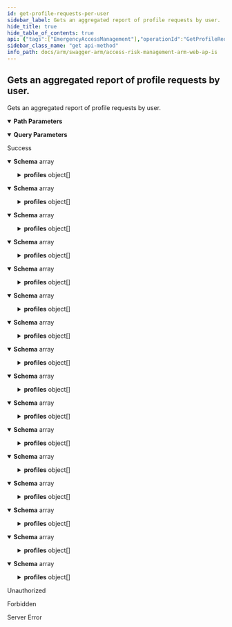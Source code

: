```yaml
---
id: get-profile-requests-per-user
sidebar_label: Gets an aggregated report of profile requests by user.
hide_title: true
hide_table_of_contents: true
api: {"tags":["EmergencyAccessManagement"],"operationId":"GetProfileRequestsPerUser","parameters":[{"name":"erpSystemId","in":"path","required":true,"schema":{"type":"integer","format":"int32","minimum":1,"maximum":2147483647}},{"name":"numOfMonths","in":"query","required":false,"schema":{"type":"integer","format":"int32","minimum":1,"maximum":12,"default":12}}],"responses":{"200":{"description":"Success","content":{"application/json;odata.metadata=minimal;odata.streaming=true":{"schema":{"uniqueItems":false,"type":"array","items":{"description":"Represents the number of requests per profile per user.","type":"object","properties":{"username":{"description":"The user's username.","type":"string"},"profiles":{"description":"A collection of profiles with request counts.","uniqueItems":false,"type":"array","items":{"description":"Represents a profile and its request count.","type":"object","properties":{"profileId":{"format":"uuid","description":"The id of the profile.","type":"string"},"profileName":{"description":"The name of the profile.","type":"string"},"requests":{"format":"int32","description":"The request count.","type":"integer"}}}}}}}},"application/json;odata.metadata=minimal;odata.streaming=false":{"schema":{"uniqueItems":false,"type":"array","items":{"description":"Represents the number of requests per profile per user.","type":"object","properties":{"username":{"description":"The user's username.","type":"string"},"profiles":{"description":"A collection of profiles with request counts.","uniqueItems":false,"type":"array","items":{"description":"Represents a profile and its request count.","type":"object","properties":{"profileId":{"format":"uuid","description":"The id of the profile.","type":"string"},"profileName":{"description":"The name of the profile.","type":"string"},"requests":{"format":"int32","description":"The request count.","type":"integer"}}}}}}}},"application/json;odata.metadata=minimal":{"schema":{"uniqueItems":false,"type":"array","items":{"description":"Represents the number of requests per profile per user.","type":"object","properties":{"username":{"description":"The user's username.","type":"string"},"profiles":{"description":"A collection of profiles with request counts.","uniqueItems":false,"type":"array","items":{"description":"Represents a profile and its request count.","type":"object","properties":{"profileId":{"format":"uuid","description":"The id of the profile.","type":"string"},"profileName":{"description":"The name of the profile.","type":"string"},"requests":{"format":"int32","description":"The request count.","type":"integer"}}}}}}}},"application/json;odata.metadata=full;odata.streaming=true":{"schema":{"uniqueItems":false,"type":"array","items":{"description":"Represents the number of requests per profile per user.","type":"object","properties":{"username":{"description":"The user's username.","type":"string"},"profiles":{"description":"A collection of profiles with request counts.","uniqueItems":false,"type":"array","items":{"description":"Represents a profile and its request count.","type":"object","properties":{"profileId":{"format":"uuid","description":"The id of the profile.","type":"string"},"profileName":{"description":"The name of the profile.","type":"string"},"requests":{"format":"int32","description":"The request count.","type":"integer"}}}}}}}},"application/json;odata.metadata=full;odata.streaming=false":{"schema":{"uniqueItems":false,"type":"array","items":{"description":"Represents the number of requests per profile per user.","type":"object","properties":{"username":{"description":"The user's username.","type":"string"},"profiles":{"description":"A collection of profiles with request counts.","uniqueItems":false,"type":"array","items":{"description":"Represents a profile and its request count.","type":"object","properties":{"profileId":{"format":"uuid","description":"The id of the profile.","type":"string"},"profileName":{"description":"The name of the profile.","type":"string"},"requests":{"format":"int32","description":"The request count.","type":"integer"}}}}}}}},"application/json;odata.metadata=full":{"schema":{"uniqueItems":false,"type":"array","items":{"description":"Represents the number of requests per profile per user.","type":"object","properties":{"username":{"description":"The user's username.","type":"string"},"profiles":{"description":"A collection of profiles with request counts.","uniqueItems":false,"type":"array","items":{"description":"Represents a profile and its request count.","type":"object","properties":{"profileId":{"format":"uuid","description":"The id of the profile.","type":"string"},"profileName":{"description":"The name of the profile.","type":"string"},"requests":{"format":"int32","description":"The request count.","type":"integer"}}}}}}}},"application/json;odata.metadata=none;odata.streaming=true":{"schema":{"uniqueItems":false,"type":"array","items":{"description":"Represents the number of requests per profile per user.","type":"object","properties":{"username":{"description":"The user's username.","type":"string"},"profiles":{"description":"A collection of profiles with request counts.","uniqueItems":false,"type":"array","items":{"description":"Represents a profile and its request count.","type":"object","properties":{"profileId":{"format":"uuid","description":"The id of the profile.","type":"string"},"profileName":{"description":"The name of the profile.","type":"string"},"requests":{"format":"int32","description":"The request count.","type":"integer"}}}}}}}},"application/json;odata.metadata=none;odata.streaming=false":{"schema":{"uniqueItems":false,"type":"array","items":{"description":"Represents the number of requests per profile per user.","type":"object","properties":{"username":{"description":"The user's username.","type":"string"},"profiles":{"description":"A collection of profiles with request counts.","uniqueItems":false,"type":"array","items":{"description":"Represents a profile and its request count.","type":"object","properties":{"profileId":{"format":"uuid","description":"The id of the profile.","type":"string"},"profileName":{"description":"The name of the profile.","type":"string"},"requests":{"format":"int32","description":"The request count.","type":"integer"}}}}}}}},"application/json;odata.metadata=none":{"schema":{"uniqueItems":false,"type":"array","items":{"description":"Represents the number of requests per profile per user.","type":"object","properties":{"username":{"description":"The user's username.","type":"string"},"profiles":{"description":"A collection of profiles with request counts.","uniqueItems":false,"type":"array","items":{"description":"Represents a profile and its request count.","type":"object","properties":{"profileId":{"format":"uuid","description":"The id of the profile.","type":"string"},"profileName":{"description":"The name of the profile.","type":"string"},"requests":{"format":"int32","description":"The request count.","type":"integer"}}}}}}}},"application/json;odata.streaming=true":{"schema":{"uniqueItems":false,"type":"array","items":{"description":"Represents the number of requests per profile per user.","type":"object","properties":{"username":{"description":"The user's username.","type":"string"},"profiles":{"description":"A collection of profiles with request counts.","uniqueItems":false,"type":"array","items":{"description":"Represents a profile and its request count.","type":"object","properties":{"profileId":{"format":"uuid","description":"The id of the profile.","type":"string"},"profileName":{"description":"The name of the profile.","type":"string"},"requests":{"format":"int32","description":"The request count.","type":"integer"}}}}}}}},"application/json;odata.streaming=false":{"schema":{"uniqueItems":false,"type":"array","items":{"description":"Represents the number of requests per profile per user.","type":"object","properties":{"username":{"description":"The user's username.","type":"string"},"profiles":{"description":"A collection of profiles with request counts.","uniqueItems":false,"type":"array","items":{"description":"Represents a profile and its request count.","type":"object","properties":{"profileId":{"format":"uuid","description":"The id of the profile.","type":"string"},"profileName":{"description":"The name of the profile.","type":"string"},"requests":{"format":"int32","description":"The request count.","type":"integer"}}}}}}}},"application/json":{"schema":{"uniqueItems":false,"type":"array","items":{"description":"Represents the number of requests per profile per user.","type":"object","properties":{"username":{"description":"The user's username.","type":"string"},"profiles":{"description":"A collection of profiles with request counts.","uniqueItems":false,"type":"array","items":{"description":"Represents a profile and its request count.","type":"object","properties":{"profileId":{"format":"uuid","description":"The id of the profile.","type":"string"},"profileName":{"description":"The name of the profile.","type":"string"},"requests":{"format":"int32","description":"The request count.","type":"integer"}}}}}}}},"application/xml":{"schema":{"uniqueItems":false,"type":"array","items":{"description":"Represents the number of requests per profile per user.","type":"object","properties":{"username":{"description":"The user's username.","type":"string"},"profiles":{"description":"A collection of profiles with request counts.","uniqueItems":false,"type":"array","items":{"description":"Represents a profile and its request count.","type":"object","properties":{"profileId":{"format":"uuid","description":"The id of the profile.","type":"string"},"profileName":{"description":"The name of the profile.","type":"string"},"requests":{"format":"int32","description":"The request count.","type":"integer"}}}}}}}},"application/prs.odatatestxx-odata":{"schema":{"uniqueItems":false,"type":"array","items":{"description":"Represents the number of requests per profile per user.","type":"object","properties":{"username":{"description":"The user's username.","type":"string"},"profiles":{"description":"A collection of profiles with request counts.","uniqueItems":false,"type":"array","items":{"description":"Represents a profile and its request count.","type":"object","properties":{"profileId":{"format":"uuid","description":"The id of the profile.","type":"string"},"profileName":{"description":"The name of the profile.","type":"string"},"requests":{"format":"int32","description":"The request count.","type":"integer"}}}}}}}},"text/plain":{"schema":{"uniqueItems":false,"type":"array","items":{"description":"Represents the number of requests per profile per user.","type":"object","properties":{"username":{"description":"The user's username.","type":"string"},"profiles":{"description":"A collection of profiles with request counts.","uniqueItems":false,"type":"array","items":{"description":"Represents a profile and its request count.","type":"object","properties":{"profileId":{"format":"uuid","description":"The id of the profile.","type":"string"},"profileName":{"description":"The name of the profile.","type":"string"},"requests":{"format":"int32","description":"The request count.","type":"integer"}}}}}}}},"text/json":{"schema":{"uniqueItems":false,"type":"array","items":{"description":"Represents the number of requests per profile per user.","type":"object","properties":{"username":{"description":"The user's username.","type":"string"},"profiles":{"description":"A collection of profiles with request counts.","uniqueItems":false,"type":"array","items":{"description":"Represents a profile and its request count.","type":"object","properties":{"profileId":{"format":"uuid","description":"The id of the profile.","type":"string"},"profileName":{"description":"The name of the profile.","type":"string"},"requests":{"format":"int32","description":"The request count.","type":"integer"}}}}}}}}}},"401":{"description":"Unauthorized"},"403":{"description":"Forbidden"},"500":{"description":"Server Error"}},"description":"Gets an aggregated report of profile requests by user.","method":"get","path":"/api/eam/history/{erpSystemId}/profileRequestsByUser","info":{"version":"v1","title":"Access Risk Management ARM Web APIs"},"postman":{"name":"Gets an aggregated report of profile requests by user.","description":{"type":"text/plain"},"url":{"path":["api","eam","history",":erpSystemId","profileRequestsByUser"],"host":["{{baseUrl}}"],"query":[{"disabled":false,"key":"numOfMonths","value":""}],"variable":[{"disabled":false,"description":{"content":"(Required) ","type":"text/plain"},"type":"any","value":"","key":"erpSystemId"}]},"header":[{"key":"Accept","value":"application/json;odata.metadata=minimal;odata.streaming=true"}],"method":"GET"}}
sidebar_class_name: "get api-method"
info_path: docs/arm/swagger-arm/access-risk-management-arm-web-ap-is
---
```



## Gets an aggregated report of profile requests by user.



Gets an aggregated report of profile requests by user.

<details style={{"marginBottom":"1rem"}} data-collapsed={false} open={true}><summary style={{}}><strong>Path Parameters</strong></summary><div><ul><ParamsItem className={"paramsItem"} param={{"name":"erpSystemId","in":"path","required":true,"schema":{"type":"integer","format":"int32","minimum":1,"maximum":2147483647}}}></ParamsItem></ul></div></details><details style={{"marginBottom":"1rem"}} data-collapsed={false} open={true}><summary style={{}}><strong>Query Parameters</strong></summary><div><ul><ParamsItem className={"paramsItem"} param={{"name":"numOfMonths","in":"query","required":false,"schema":{"type":"integer","format":"int32","minimum":1,"maximum":12,"default":12}}}></ParamsItem></ul></div></details><div><ApiTabs><TabItem label={"200"} value={"200"}><div>

Success

</div><div><MimeTabs groupId={"mime-type"}><TabItem label={"application/json;odata.metadata=minimal;odata.streaming=true"} value={"application/json;odata.metadata=minimal;odata.streaming=true"}><SchemaTabs groupId={"schema-tabs"}><TabItem label={"Schema"} value={"Schema"}><details style={{}} data-collapsed={false} open={true}><summary style={{"textAlign":"left"}}><strong>Schema</strong><span style={{"opacity":"0.6"}}> array</span></summary><div style={{"textAlign":"left","marginLeft":"1rem"}}></div><ul style={{"marginLeft":"1rem"}}><SchemaItem collapsible={false} name={"username"} required={false} schemaDescription={"The user's username."} schemaName={"string"} qualifierMessage={undefined} defaultValue={undefined}></SchemaItem><SchemaItem collapsible={true} className={"schemaItem"}><details style={{}}><summary style={{}}><strong>profiles</strong><span style={{"opacity":"0.6"}}> object[]</span></summary><div style={{"marginLeft":"1rem"}}><div style={{"marginTop":".5rem","marginBottom":".5rem"}}>

A collection of profiles with request counts.

</div><SchemaItem collapsible={false} name={"profileId"} required={false} schemaDescription={"The id of the profile."} schemaName={"uuid"} qualifierMessage={undefined} defaultValue={undefined}></SchemaItem><SchemaItem collapsible={false} name={"profileName"} required={false} schemaDescription={"The name of the profile."} schemaName={"string"} qualifierMessage={undefined} defaultValue={undefined}></SchemaItem><SchemaItem collapsible={false} name={"requests"} required={false} schemaDescription={"The request count."} schemaName={"int32"} qualifierMessage={undefined} defaultValue={undefined}></SchemaItem></div></details></SchemaItem></ul></details></TabItem></SchemaTabs></TabItem><TabItem label={"application/json;odata.metadata=minimal;odata.streaming=false"} value={"application/json;odata.metadata=minimal;odata.streaming=false"}><SchemaTabs groupId={"schema-tabs"}><TabItem label={"Schema"} value={"Schema"}><details style={{}} data-collapsed={false} open={true}><summary style={{"textAlign":"left"}}><strong>Schema</strong><span style={{"opacity":"0.6"}}> array</span></summary><div style={{"textAlign":"left","marginLeft":"1rem"}}></div><ul style={{"marginLeft":"1rem"}}><SchemaItem collapsible={false} name={"username"} required={false} schemaDescription={"The user's username."} schemaName={"string"} qualifierMessage={undefined} defaultValue={undefined}></SchemaItem><SchemaItem collapsible={true} className={"schemaItem"}><details style={{}}><summary style={{}}><strong>profiles</strong><span style={{"opacity":"0.6"}}> object[]</span></summary><div style={{"marginLeft":"1rem"}}><div style={{"marginTop":".5rem","marginBottom":".5rem"}}>

A collection of profiles with request counts.

</div><SchemaItem collapsible={false} name={"profileId"} required={false} schemaDescription={"The id of the profile."} schemaName={"uuid"} qualifierMessage={undefined} defaultValue={undefined}></SchemaItem><SchemaItem collapsible={false} name={"profileName"} required={false} schemaDescription={"The name of the profile."} schemaName={"string"} qualifierMessage={undefined} defaultValue={undefined}></SchemaItem><SchemaItem collapsible={false} name={"requests"} required={false} schemaDescription={"The request count."} schemaName={"int32"} qualifierMessage={undefined} defaultValue={undefined}></SchemaItem></div></details></SchemaItem></ul></details></TabItem></SchemaTabs></TabItem><TabItem label={"application/json;odata.metadata=minimal"} value={"application/json;odata.metadata=minimal"}><SchemaTabs groupId={"schema-tabs"}><TabItem label={"Schema"} value={"Schema"}><details style={{}} data-collapsed={false} open={true}><summary style={{"textAlign":"left"}}><strong>Schema</strong><span style={{"opacity":"0.6"}}> array</span></summary><div style={{"textAlign":"left","marginLeft":"1rem"}}></div><ul style={{"marginLeft":"1rem"}}><SchemaItem collapsible={false} name={"username"} required={false} schemaDescription={"The user's username."} schemaName={"string"} qualifierMessage={undefined} defaultValue={undefined}></SchemaItem><SchemaItem collapsible={true} className={"schemaItem"}><details style={{}}><summary style={{}}><strong>profiles</strong><span style={{"opacity":"0.6"}}> object[]</span></summary><div style={{"marginLeft":"1rem"}}><div style={{"marginTop":".5rem","marginBottom":".5rem"}}>

A collection of profiles with request counts.

</div><SchemaItem collapsible={false} name={"profileId"} required={false} schemaDescription={"The id of the profile."} schemaName={"uuid"} qualifierMessage={undefined} defaultValue={undefined}></SchemaItem><SchemaItem collapsible={false} name={"profileName"} required={false} schemaDescription={"The name of the profile."} schemaName={"string"} qualifierMessage={undefined} defaultValue={undefined}></SchemaItem><SchemaItem collapsible={false} name={"requests"} required={false} schemaDescription={"The request count."} schemaName={"int32"} qualifierMessage={undefined} defaultValue={undefined}></SchemaItem></div></details></SchemaItem></ul></details></TabItem></SchemaTabs></TabItem><TabItem label={"application/json;odata.metadata=full;odata.streaming=true"} value={"application/json;odata.metadata=full;odata.streaming=true"}><SchemaTabs groupId={"schema-tabs"}><TabItem label={"Schema"} value={"Schema"}><details style={{}} data-collapsed={false} open={true}><summary style={{"textAlign":"left"}}><strong>Schema</strong><span style={{"opacity":"0.6"}}> array</span></summary><div style={{"textAlign":"left","marginLeft":"1rem"}}></div><ul style={{"marginLeft":"1rem"}}><SchemaItem collapsible={false} name={"username"} required={false} schemaDescription={"The user's username."} schemaName={"string"} qualifierMessage={undefined} defaultValue={undefined}></SchemaItem><SchemaItem collapsible={true} className={"schemaItem"}><details style={{}}><summary style={{}}><strong>profiles</strong><span style={{"opacity":"0.6"}}> object[]</span></summary><div style={{"marginLeft":"1rem"}}><div style={{"marginTop":".5rem","marginBottom":".5rem"}}>

A collection of profiles with request counts.

</div><SchemaItem collapsible={false} name={"profileId"} required={false} schemaDescription={"The id of the profile."} schemaName={"uuid"} qualifierMessage={undefined} defaultValue={undefined}></SchemaItem><SchemaItem collapsible={false} name={"profileName"} required={false} schemaDescription={"The name of the profile."} schemaName={"string"} qualifierMessage={undefined} defaultValue={undefined}></SchemaItem><SchemaItem collapsible={false} name={"requests"} required={false} schemaDescription={"The request count."} schemaName={"int32"} qualifierMessage={undefined} defaultValue={undefined}></SchemaItem></div></details></SchemaItem></ul></details></TabItem></SchemaTabs></TabItem><TabItem label={"application/json;odata.metadata=full;odata.streaming=false"} value={"application/json;odata.metadata=full;odata.streaming=false"}><SchemaTabs groupId={"schema-tabs"}><TabItem label={"Schema"} value={"Schema"}><details style={{}} data-collapsed={false} open={true}><summary style={{"textAlign":"left"}}><strong>Schema</strong><span style={{"opacity":"0.6"}}> array</span></summary><div style={{"textAlign":"left","marginLeft":"1rem"}}></div><ul style={{"marginLeft":"1rem"}}><SchemaItem collapsible={false} name={"username"} required={false} schemaDescription={"The user's username."} schemaName={"string"} qualifierMessage={undefined} defaultValue={undefined}></SchemaItem><SchemaItem collapsible={true} className={"schemaItem"}><details style={{}}><summary style={{}}><strong>profiles</strong><span style={{"opacity":"0.6"}}> object[]</span></summary><div style={{"marginLeft":"1rem"}}><div style={{"marginTop":".5rem","marginBottom":".5rem"}}>

A collection of profiles with request counts.

</div><SchemaItem collapsible={false} name={"profileId"} required={false} schemaDescription={"The id of the profile."} schemaName={"uuid"} qualifierMessage={undefined} defaultValue={undefined}></SchemaItem><SchemaItem collapsible={false} name={"profileName"} required={false} schemaDescription={"The name of the profile."} schemaName={"string"} qualifierMessage={undefined} defaultValue={undefined}></SchemaItem><SchemaItem collapsible={false} name={"requests"} required={false} schemaDescription={"The request count."} schemaName={"int32"} qualifierMessage={undefined} defaultValue={undefined}></SchemaItem></div></details></SchemaItem></ul></details></TabItem></SchemaTabs></TabItem><TabItem label={"application/json;odata.metadata=full"} value={"application/json;odata.metadata=full"}><SchemaTabs groupId={"schema-tabs"}><TabItem label={"Schema"} value={"Schema"}><details style={{}} data-collapsed={false} open={true}><summary style={{"textAlign":"left"}}><strong>Schema</strong><span style={{"opacity":"0.6"}}> array</span></summary><div style={{"textAlign":"left","marginLeft":"1rem"}}></div><ul style={{"marginLeft":"1rem"}}><SchemaItem collapsible={false} name={"username"} required={false} schemaDescription={"The user's username."} schemaName={"string"} qualifierMessage={undefined} defaultValue={undefined}></SchemaItem><SchemaItem collapsible={true} className={"schemaItem"}><details style={{}}><summary style={{}}><strong>profiles</strong><span style={{"opacity":"0.6"}}> object[]</span></summary><div style={{"marginLeft":"1rem"}}><div style={{"marginTop":".5rem","marginBottom":".5rem"}}>

A collection of profiles with request counts.

</div><SchemaItem collapsible={false} name={"profileId"} required={false} schemaDescription={"The id of the profile."} schemaName={"uuid"} qualifierMessage={undefined} defaultValue={undefined}></SchemaItem><SchemaItem collapsible={false} name={"profileName"} required={false} schemaDescription={"The name of the profile."} schemaName={"string"} qualifierMessage={undefined} defaultValue={undefined}></SchemaItem><SchemaItem collapsible={false} name={"requests"} required={false} schemaDescription={"The request count."} schemaName={"int32"} qualifierMessage={undefined} defaultValue={undefined}></SchemaItem></div></details></SchemaItem></ul></details></TabItem></SchemaTabs></TabItem><TabItem label={"application/json;odata.metadata=none;odata.streaming=true"} value={"application/json;odata.metadata=none;odata.streaming=true"}><SchemaTabs groupId={"schema-tabs"}><TabItem label={"Schema"} value={"Schema"}><details style={{}} data-collapsed={false} open={true}><summary style={{"textAlign":"left"}}><strong>Schema</strong><span style={{"opacity":"0.6"}}> array</span></summary><div style={{"textAlign":"left","marginLeft":"1rem"}}></div><ul style={{"marginLeft":"1rem"}}><SchemaItem collapsible={false} name={"username"} required={false} schemaDescription={"The user's username."} schemaName={"string"} qualifierMessage={undefined} defaultValue={undefined}></SchemaItem><SchemaItem collapsible={true} className={"schemaItem"}><details style={{}}><summary style={{}}><strong>profiles</strong><span style={{"opacity":"0.6"}}> object[]</span></summary><div style={{"marginLeft":"1rem"}}><div style={{"marginTop":".5rem","marginBottom":".5rem"}}>

A collection of profiles with request counts.

</div><SchemaItem collapsible={false} name={"profileId"} required={false} schemaDescription={"The id of the profile."} schemaName={"uuid"} qualifierMessage={undefined} defaultValue={undefined}></SchemaItem><SchemaItem collapsible={false} name={"profileName"} required={false} schemaDescription={"The name of the profile."} schemaName={"string"} qualifierMessage={undefined} defaultValue={undefined}></SchemaItem><SchemaItem collapsible={false} name={"requests"} required={false} schemaDescription={"The request count."} schemaName={"int32"} qualifierMessage={undefined} defaultValue={undefined}></SchemaItem></div></details></SchemaItem></ul></details></TabItem></SchemaTabs></TabItem><TabItem label={"application/json;odata.metadata=none;odata.streaming=false"} value={"application/json;odata.metadata=none;odata.streaming=false"}><SchemaTabs groupId={"schema-tabs"}><TabItem label={"Schema"} value={"Schema"}><details style={{}} data-collapsed={false} open={true}><summary style={{"textAlign":"left"}}><strong>Schema</strong><span style={{"opacity":"0.6"}}> array</span></summary><div style={{"textAlign":"left","marginLeft":"1rem"}}></div><ul style={{"marginLeft":"1rem"}}><SchemaItem collapsible={false} name={"username"} required={false} schemaDescription={"The user's username."} schemaName={"string"} qualifierMessage={undefined} defaultValue={undefined}></SchemaItem><SchemaItem collapsible={true} className={"schemaItem"}><details style={{}}><summary style={{}}><strong>profiles</strong><span style={{"opacity":"0.6"}}> object[]</span></summary><div style={{"marginLeft":"1rem"}}><div style={{"marginTop":".5rem","marginBottom":".5rem"}}>

A collection of profiles with request counts.

</div><SchemaItem collapsible={false} name={"profileId"} required={false} schemaDescription={"The id of the profile."} schemaName={"uuid"} qualifierMessage={undefined} defaultValue={undefined}></SchemaItem><SchemaItem collapsible={false} name={"profileName"} required={false} schemaDescription={"The name of the profile."} schemaName={"string"} qualifierMessage={undefined} defaultValue={undefined}></SchemaItem><SchemaItem collapsible={false} name={"requests"} required={false} schemaDescription={"The request count."} schemaName={"int32"} qualifierMessage={undefined} defaultValue={undefined}></SchemaItem></div></details></SchemaItem></ul></details></TabItem></SchemaTabs></TabItem><TabItem label={"application/json;odata.metadata=none"} value={"application/json;odata.metadata=none"}><SchemaTabs groupId={"schema-tabs"}><TabItem label={"Schema"} value={"Schema"}><details style={{}} data-collapsed={false} open={true}><summary style={{"textAlign":"left"}}><strong>Schema</strong><span style={{"opacity":"0.6"}}> array</span></summary><div style={{"textAlign":"left","marginLeft":"1rem"}}></div><ul style={{"marginLeft":"1rem"}}><SchemaItem collapsible={false} name={"username"} required={false} schemaDescription={"The user's username."} schemaName={"string"} qualifierMessage={undefined} defaultValue={undefined}></SchemaItem><SchemaItem collapsible={true} className={"schemaItem"}><details style={{}}><summary style={{}}><strong>profiles</strong><span style={{"opacity":"0.6"}}> object[]</span></summary><div style={{"marginLeft":"1rem"}}><div style={{"marginTop":".5rem","marginBottom":".5rem"}}>

A collection of profiles with request counts.

</div><SchemaItem collapsible={false} name={"profileId"} required={false} schemaDescription={"The id of the profile."} schemaName={"uuid"} qualifierMessage={undefined} defaultValue={undefined}></SchemaItem><SchemaItem collapsible={false} name={"profileName"} required={false} schemaDescription={"The name of the profile."} schemaName={"string"} qualifierMessage={undefined} defaultValue={undefined}></SchemaItem><SchemaItem collapsible={false} name={"requests"} required={false} schemaDescription={"The request count."} schemaName={"int32"} qualifierMessage={undefined} defaultValue={undefined}></SchemaItem></div></details></SchemaItem></ul></details></TabItem></SchemaTabs></TabItem><TabItem label={"application/json;odata.streaming=true"} value={"application/json;odata.streaming=true"}><SchemaTabs groupId={"schema-tabs"}><TabItem label={"Schema"} value={"Schema"}><details style={{}} data-collapsed={false} open={true}><summary style={{"textAlign":"left"}}><strong>Schema</strong><span style={{"opacity":"0.6"}}> array</span></summary><div style={{"textAlign":"left","marginLeft":"1rem"}}></div><ul style={{"marginLeft":"1rem"}}><SchemaItem collapsible={false} name={"username"} required={false} schemaDescription={"The user's username."} schemaName={"string"} qualifierMessage={undefined} defaultValue={undefined}></SchemaItem><SchemaItem collapsible={true} className={"schemaItem"}><details style={{}}><summary style={{}}><strong>profiles</strong><span style={{"opacity":"0.6"}}> object[]</span></summary><div style={{"marginLeft":"1rem"}}><div style={{"marginTop":".5rem","marginBottom":".5rem"}}>

A collection of profiles with request counts.

</div><SchemaItem collapsible={false} name={"profileId"} required={false} schemaDescription={"The id of the profile."} schemaName={"uuid"} qualifierMessage={undefined} defaultValue={undefined}></SchemaItem><SchemaItem collapsible={false} name={"profileName"} required={false} schemaDescription={"The name of the profile."} schemaName={"string"} qualifierMessage={undefined} defaultValue={undefined}></SchemaItem><SchemaItem collapsible={false} name={"requests"} required={false} schemaDescription={"The request count."} schemaName={"int32"} qualifierMessage={undefined} defaultValue={undefined}></SchemaItem></div></details></SchemaItem></ul></details></TabItem></SchemaTabs></TabItem><TabItem label={"application/json;odata.streaming=false"} value={"application/json;odata.streaming=false"}><SchemaTabs groupId={"schema-tabs"}><TabItem label={"Schema"} value={"Schema"}><details style={{}} data-collapsed={false} open={true}><summary style={{"textAlign":"left"}}><strong>Schema</strong><span style={{"opacity":"0.6"}}> array</span></summary><div style={{"textAlign":"left","marginLeft":"1rem"}}></div><ul style={{"marginLeft":"1rem"}}><SchemaItem collapsible={false} name={"username"} required={false} schemaDescription={"The user's username."} schemaName={"string"} qualifierMessage={undefined} defaultValue={undefined}></SchemaItem><SchemaItem collapsible={true} className={"schemaItem"}><details style={{}}><summary style={{}}><strong>profiles</strong><span style={{"opacity":"0.6"}}> object[]</span></summary><div style={{"marginLeft":"1rem"}}><div style={{"marginTop":".5rem","marginBottom":".5rem"}}>

A collection of profiles with request counts.

</div><SchemaItem collapsible={false} name={"profileId"} required={false} schemaDescription={"The id of the profile."} schemaName={"uuid"} qualifierMessage={undefined} defaultValue={undefined}></SchemaItem><SchemaItem collapsible={false} name={"profileName"} required={false} schemaDescription={"The name of the profile."} schemaName={"string"} qualifierMessage={undefined} defaultValue={undefined}></SchemaItem><SchemaItem collapsible={false} name={"requests"} required={false} schemaDescription={"The request count."} schemaName={"int32"} qualifierMessage={undefined} defaultValue={undefined}></SchemaItem></div></details></SchemaItem></ul></details></TabItem></SchemaTabs></TabItem><TabItem label={"application/json"} value={"application/json"}><SchemaTabs groupId={"schema-tabs"}><TabItem label={"Schema"} value={"Schema"}><details style={{}} data-collapsed={false} open={true}><summary style={{"textAlign":"left"}}><strong>Schema</strong><span style={{"opacity":"0.6"}}> array</span></summary><div style={{"textAlign":"left","marginLeft":"1rem"}}></div><ul style={{"marginLeft":"1rem"}}><SchemaItem collapsible={false} name={"username"} required={false} schemaDescription={"The user's username."} schemaName={"string"} qualifierMessage={undefined} defaultValue={undefined}></SchemaItem><SchemaItem collapsible={true} className={"schemaItem"}><details style={{}}><summary style={{}}><strong>profiles</strong><span style={{"opacity":"0.6"}}> object[]</span></summary><div style={{"marginLeft":"1rem"}}><div style={{"marginTop":".5rem","marginBottom":".5rem"}}>

A collection of profiles with request counts.

</div><SchemaItem collapsible={false} name={"profileId"} required={false} schemaDescription={"The id of the profile."} schemaName={"uuid"} qualifierMessage={undefined} defaultValue={undefined}></SchemaItem><SchemaItem collapsible={false} name={"profileName"} required={false} schemaDescription={"The name of the profile."} schemaName={"string"} qualifierMessage={undefined} defaultValue={undefined}></SchemaItem><SchemaItem collapsible={false} name={"requests"} required={false} schemaDescription={"The request count."} schemaName={"int32"} qualifierMessage={undefined} defaultValue={undefined}></SchemaItem></div></details></SchemaItem></ul></details></TabItem></SchemaTabs></TabItem><TabItem label={"application/xml"} value={"application/xml"}><SchemaTabs groupId={"schema-tabs"}><TabItem label={"Schema"} value={"Schema"}><details style={{}} data-collapsed={false} open={true}><summary style={{"textAlign":"left"}}><strong>Schema</strong><span style={{"opacity":"0.6"}}> array</span></summary><div style={{"textAlign":"left","marginLeft":"1rem"}}></div><ul style={{"marginLeft":"1rem"}}><SchemaItem collapsible={false} name={"username"} required={false} schemaDescription={"The user's username."} schemaName={"string"} qualifierMessage={undefined} defaultValue={undefined}></SchemaItem><SchemaItem collapsible={true} className={"schemaItem"}><details style={{}}><summary style={{}}><strong>profiles</strong><span style={{"opacity":"0.6"}}> object[]</span></summary><div style={{"marginLeft":"1rem"}}><div style={{"marginTop":".5rem","marginBottom":".5rem"}}>

A collection of profiles with request counts.

</div><SchemaItem collapsible={false} name={"profileId"} required={false} schemaDescription={"The id of the profile."} schemaName={"uuid"} qualifierMessage={undefined} defaultValue={undefined}></SchemaItem><SchemaItem collapsible={false} name={"profileName"} required={false} schemaDescription={"The name of the profile."} schemaName={"string"} qualifierMessage={undefined} defaultValue={undefined}></SchemaItem><SchemaItem collapsible={false} name={"requests"} required={false} schemaDescription={"The request count."} schemaName={"int32"} qualifierMessage={undefined} defaultValue={undefined}></SchemaItem></div></details></SchemaItem></ul></details></TabItem></SchemaTabs></TabItem><TabItem label={"application/prs.odatatestxx-odata"} value={"application/prs.odatatestxx-odata"}><SchemaTabs groupId={"schema-tabs"}><TabItem label={"Schema"} value={"Schema"}><details style={{}} data-collapsed={false} open={true}><summary style={{"textAlign":"left"}}><strong>Schema</strong><span style={{"opacity":"0.6"}}> array</span></summary><div style={{"textAlign":"left","marginLeft":"1rem"}}></div><ul style={{"marginLeft":"1rem"}}><SchemaItem collapsible={false} name={"username"} required={false} schemaDescription={"The user's username."} schemaName={"string"} qualifierMessage={undefined} defaultValue={undefined}></SchemaItem><SchemaItem collapsible={true} className={"schemaItem"}><details style={{}}><summary style={{}}><strong>profiles</strong><span style={{"opacity":"0.6"}}> object[]</span></summary><div style={{"marginLeft":"1rem"}}><div style={{"marginTop":".5rem","marginBottom":".5rem"}}>

A collection of profiles with request counts.

</div><SchemaItem collapsible={false} name={"profileId"} required={false} schemaDescription={"The id of the profile."} schemaName={"uuid"} qualifierMessage={undefined} defaultValue={undefined}></SchemaItem><SchemaItem collapsible={false} name={"profileName"} required={false} schemaDescription={"The name of the profile."} schemaName={"string"} qualifierMessage={undefined} defaultValue={undefined}></SchemaItem><SchemaItem collapsible={false} name={"requests"} required={false} schemaDescription={"The request count."} schemaName={"int32"} qualifierMessage={undefined} defaultValue={undefined}></SchemaItem></div></details></SchemaItem></ul></details></TabItem></SchemaTabs></TabItem><TabItem label={"text/plain"} value={"text/plain"}><SchemaTabs groupId={"schema-tabs"}><TabItem label={"Schema"} value={"Schema"}><details style={{}} data-collapsed={false} open={true}><summary style={{"textAlign":"left"}}><strong>Schema</strong><span style={{"opacity":"0.6"}}> array</span></summary><div style={{"textAlign":"left","marginLeft":"1rem"}}></div><ul style={{"marginLeft":"1rem"}}><SchemaItem collapsible={false} name={"username"} required={false} schemaDescription={"The user's username."} schemaName={"string"} qualifierMessage={undefined} defaultValue={undefined}></SchemaItem><SchemaItem collapsible={true} className={"schemaItem"}><details style={{}}><summary style={{}}><strong>profiles</strong><span style={{"opacity":"0.6"}}> object[]</span></summary><div style={{"marginLeft":"1rem"}}><div style={{"marginTop":".5rem","marginBottom":".5rem"}}>

A collection of profiles with request counts.

</div><SchemaItem collapsible={false} name={"profileId"} required={false} schemaDescription={"The id of the profile."} schemaName={"uuid"} qualifierMessage={undefined} defaultValue={undefined}></SchemaItem><SchemaItem collapsible={false} name={"profileName"} required={false} schemaDescription={"The name of the profile."} schemaName={"string"} qualifierMessage={undefined} defaultValue={undefined}></SchemaItem><SchemaItem collapsible={false} name={"requests"} required={false} schemaDescription={"The request count."} schemaName={"int32"} qualifierMessage={undefined} defaultValue={undefined}></SchemaItem></div></details></SchemaItem></ul></details></TabItem></SchemaTabs></TabItem><TabItem label={"text/json"} value={"text/json"}><SchemaTabs groupId={"schema-tabs"}><TabItem label={"Schema"} value={"Schema"}><details style={{}} data-collapsed={false} open={true}><summary style={{"textAlign":"left"}}><strong>Schema</strong><span style={{"opacity":"0.6"}}> array</span></summary><div style={{"textAlign":"left","marginLeft":"1rem"}}></div><ul style={{"marginLeft":"1rem"}}><SchemaItem collapsible={false} name={"username"} required={false} schemaDescription={"The user's username."} schemaName={"string"} qualifierMessage={undefined} defaultValue={undefined}></SchemaItem><SchemaItem collapsible={true} className={"schemaItem"}><details style={{}}><summary style={{}}><strong>profiles</strong><span style={{"opacity":"0.6"}}> object[]</span></summary><div style={{"marginLeft":"1rem"}}><div style={{"marginTop":".5rem","marginBottom":".5rem"}}>

A collection of profiles with request counts.

</div><SchemaItem collapsible={false} name={"profileId"} required={false} schemaDescription={"The id of the profile."} schemaName={"uuid"} qualifierMessage={undefined} defaultValue={undefined}></SchemaItem><SchemaItem collapsible={false} name={"profileName"} required={false} schemaDescription={"The name of the profile."} schemaName={"string"} qualifierMessage={undefined} defaultValue={undefined}></SchemaItem><SchemaItem collapsible={false} name={"requests"} required={false} schemaDescription={"The request count."} schemaName={"int32"} qualifierMessage={undefined} defaultValue={undefined}></SchemaItem></div></details></SchemaItem></ul></details></TabItem></SchemaTabs></TabItem></MimeTabs></div></TabItem><TabItem label={"401"} value={"401"}><div>

Unauthorized

</div><div></div></TabItem><TabItem label={"403"} value={"403"}><div>

Forbidden

</div><div></div></TabItem><TabItem label={"500"} value={"500"}><div>

Server Error

</div><div></div></TabItem></ApiTabs></div>
      